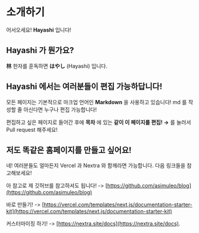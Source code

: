 # 소개하기

어서오세요! **Hayashi** 입니다!

## Hayashi 가 뭔가요?

**林** 한자를 훈독하면 **はやし** (Hayashi) 입니다.

## Hayashi 에서는 여러분들이 편집 가능하답니다!

모든 페이지는 기본적으로 마크업 언어인 **Markdown** 을 사용하고 있습니다! md 를 작성할 줄 아신다면 누구나 편집 가능합니다!

편집하고 싶은 페이지로 들어간 후에 **목차** 에 있는 **같이 이 페이지를 편집! →** 를 눌러서 Pull request 해주세요!

## 저도 똑같은 홈페이지를 만들고 싶어요!

네! 여러분들도 얼마든지 Vercel 과 Nextra 와 함께라면 가능합니다. 다음 링크들을 참고해보세요!

아 참고로 제 깃허브를 참고하셔도 됩니다! ->
[https://github.com/asimuleo/blog](https://github.com/asimuleo/blog)

바로 만들기! ->
[https://vercel.com/templates/next.js/documentation-starter-kit](https://vercel.com/templates/next.js/documentation-starter-kit)

커스터마이징 하기! ->
[https://nextra.site/docs](https://nextra.site/docs).
